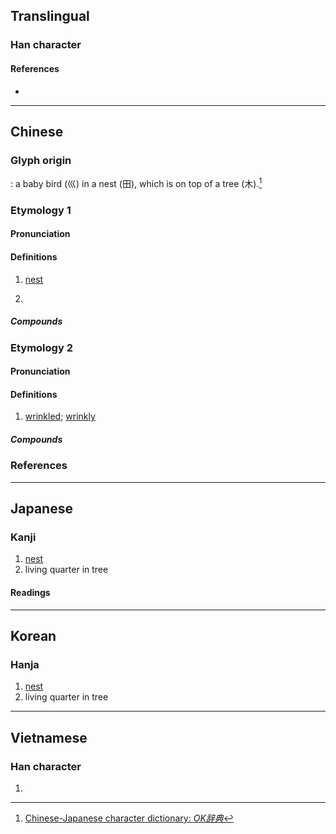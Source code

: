 {{also|巣}}
{{character info/new}}
==Translingual==

===Han character===
{{Han char|rn=47|rad=巛|as=08|sn=11|four=32904|canj=VVWD|ids=⿱巛果}}

====References====
* {{Han ref|kx=0324.170|dkj=08696|dj=0625.090|hdz=21098.090|uh=5DE2|ud=24034|bh=B15F|bd=45407}}

----

==Chinese==

===Glyph origin===
{{Han etym}}
{{liushu|p}}: a baby bird (巛) in a nest (田), which is on top of a tree (木).<ref>[https://okjiten.jp/kanji728.html Chinese-Japanese character dictionary: ''OK辞典'']</ref>

===Etymology 1===
{{zh-forms|alt=巣}}
{{zh-wp|zh:巢|en:Nest}}
{{zh-wp|zh:巢姓}}

====Pronunciation====
{{zh-pron
|m=cháo
|m-s=
|c=caau4
|c-t=
|g=
|h=pfs=sàu
|j=
|mb=
|md=
|mn=châu
|mn-t=cao5
|w=3zau
|x=
|mc=y
|oc=y
|ma=y
|cat=n,pn
}}

====Definitions====
{{zh-hanzi}}

# [[nest]]
#: {{zh-syn|窩}}
# {{surname|lang=zh}}

=====Compounds=====
{{zh-der|雀巢|卵巢|巢穴|巢父|巢居穴處|傾巢而出|巢車|巢湖|巢傾卵破|巢脾|巢鼠|巢窩|巢礎|巢毀卵破|巢木居野|卵巢癌|巢箱|卵巢囊腫|幕上燕巢|卵巢炎|傾巢出動|傾巢|燕巢|窠巢|燕巢幕上|歸巢|烏鵲通巢|理院鵲巢|珠巢|橧巢|有巢氏|燕巢於幕|搆木為巢|覆巢傾卵|賊巢|築巢|黃巢之亂|鵲巢鳩占|鵲巢|鳩奪鵲巢|鳩占鵲巢|鳩佔鵲巢|鳥巢|精巢|香巢|鳳還巢|葦苕繫巢|鳩僭鵲巢|鴉巢生鳳|防有鵲巢|覆巢毀卵|蜂巢胃|鳩居鵲巢|舊燕歸巢|老巢|覆巢破卵|蜂巢}}

===Etymology 2===
{{zh-forms|alt=巣,皺,鈔}}

====Pronunciation====
{{zh-pron
|c=caau4
|cat=a
}}

====Definitions====
{{zh-hanzi}}

# {{lb|zh|Cantonese}} [[wrinkled]]; [[wrinkly]]
#: {{zh-x|巢 皮|'''wrinkly''' skin|C}}

=====Compounds=====
{{zh-der|巢咪𠵼|巢𠵼𠵼}}

===References===
{{reflist}}

----

==Japanese==
{{ja-kanji forms|巣|巢}}

===Kanji===
{{ja-kanji|rs=巛08|shin=巣}}

# [[nest]]
# living quarter in tree

====Readings====
{{ja-readings
|goon=じょう<ぜう
|kanon=そう<さう
|kun=す-, す-く.う}}

----

==Korean==

===Hanja===
{{ko-hanja|hangeul=소|mr=so}}

# [[nest]]
# living quarter in tree

----

==Vietnamese==

===Han character===
{{vi-hantu|sào|rs=巛08}}

# {{defn|lang=vi|sort=巛08}}